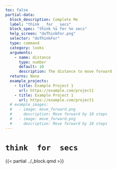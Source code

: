 ```yaml
---
toc: false
partial-data:
  block_description: Complete Me
  label: "think _ for _ secs"
  block_spec: "think %s for %n secs"
  help_screen: "doThinkFor.png"
  selector: "doThinkFor"
  type: command
  category: looks
  arguments:
    - name: distance
      type: number
      default: 10
      description: The distance to move forward
  returns: None
  example_projects:
    - title: Example Project 1
      url: https://example.com/project1
    - title: Example Project 1
      url: https://example.com/project1
  # example_images:
  #   - image: move_forward.png
  #     description: Move forward by 10 steps
  #   - image: move_forward.png
  #     description: Move forward by 10 steps
---
```


# `think  for  secs` { .unnumbered }

{{< partial ../_block.qmd >}}
